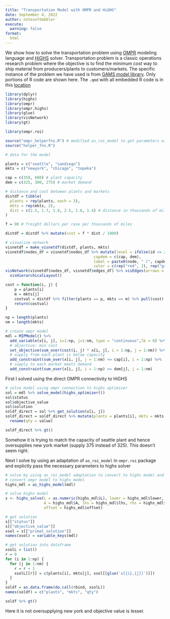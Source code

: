 ```yaml
---
title: "Transportation Model with OMPR and HiGHS"
date: September 4, 2022
author: notesofdabbler
execute: 
  warning: false
format:
  html
---
```


We show how to solve the transportation problem using [OMPR](https://dirkschumacher.github.io/ompr/) modeling language and [HiGHS](https://cran.r-project.org/web/packages/highs/index.html) solver. Transportation problem is a classic operations research problem where the objective is to find the minimum cost way to ship material from producers/plants to customers/markets. The specific instance of the problem we have used is from [GAMS model library](https://www.gams.com/latest/gamslib_ml/libhtml/gamslib_trnsport.html). Only portions of R code are shown here. The `.qmd` with all embedded R code is in this [location](https://github.com/notesofdabbler/optwithR/blob/main/gms_trnsprt_ompr.qmd)

```r
library(dplyr)
library(highs)
library(ompr)
library(ompr.highs)
library(glue)
library(visNetwork)
library(gt)

library(ompr.roi)

source("ompr_helperfns.R") # modified as_roi_model to get parameters with highs format
source("helper_fns.R")
```

```r
# data for the model

plants = c("seattle", "sandiego")
mkts = c("newyork", "chicago", "topeka")

cap = c(350, 600) # plant capacity
dem = c(325, 300, 275) # market demand

# distance and cost between plants and markets
distdf = tibble(
  plants = rep(plants, each = 3),
  mkts = rep(mkts, 2),
  dist = c(2.5, 1.7, 1.8, 2.5, 1.8, 1.4) # distance in thousands of miles
)

f = 90 # freight dollars per case per thousands of miles

distdf = distdf %>% mutate(cost = f * dist / 1000)

# visualize network
visnetdf = make_visnetdf(distdf, plants, mkts)
visnetdf$nodes_df = visnetdf$nodes_df %>% mutate(level = ifelse(id <= 2, 1, 2),
                                       capdem = c(cap, dem),
                                       label = paste0(node, " (", capdem,")"),
                                       color = c(rep("red", 2), rep("green", 3)))
visNetwork(visnetdf$nodes_df, visnetdf$edges_df) %>% visEdges(arrows = "to") %>%
  visHierarchicalLayout()

cost = function(i, j) {
    p = plants[i]
    m = mkts[j]
    costval = distdf %>% filter(plants == p, mkts == m) %>% pull(cost)
    return(costval)
}
```

```r
np = length(plants)
nm = length(mkts)

# create ompr model
mdl = MIPModel() %>%
  add_variable(x[i, j], i=1:np, j=1:nm, type = "continuous",lb = 0) %>%
  # objective: min cost
  set_objective(sum_over(cost(i, j) * x[i, j], i = 1:np, j = 1:nm)) %>% 
  # supply from each plant is below capacity
  add_constraint(sum_over(x[i, j], j = 1:nm) <= cap[i], i = 1:np) %>%  
  # supply to each market meets demand
  add_constraint(sum_over(x[i, j], i = 1:np) >= dem[j], j = 1:nm)
```

First I solved using the direct OMPR connectivity to HiGHS
```r
# solve model using ompr connection to highs optimizer
sol = mdl %>% solve_model(highs_optimizer())
sol$status
sol$objective_value
sol$solution
soldf_direct = sol %>% get_solution(x[i, j])
soldf_direct = soldf_direct %>% mutate(plants = plants[i], mkts = mkts[j]) %>% 
  rename(qty = value)

soldf_direct %>% gt()
```

Somehow it is trying to match the capacity of seattle plant and hence oversupplies new york market (supply 375 instead of 325). This doesn't seem right.

Next I solve by using an adaptation of `as_roi_model` in `ompr.roi` package and explictly pass the necessary parameters to highs solver
```r
# solve by using as_roi_model adaptation to convert to highs model and using highs syntax
# convert ompr model to highs model
highs_mdl = as_highs_model(mdl)

# solve highs model
s <- highs_solve(L = as.numeric(highs_mdl$L), lower = highs_mdl$lower, upper = highs_mdl$upper,
                 A = highs_mdl$A, lhs = highs_mdl$lhs, rhs = highs_mdl$rhs,
                 offset = highs_mdl$offset)

# get solution
s[["status"]]
s[["objective_value"]]
xsol = s[["primal_solution"]]
names(xsol) = variable_keys(mdl)

# get solution into dataframe
xsolL = list()
r = 0
for (i in 1:np) {
  for (j in 1:nm) {
    r = r + 1
    xsolL[[r]] = c(plants[i], mkts[j], xsol[[glue('x[{i},{j}]')]])
  }
}
soldf = as.data.frame(do.call(rbind, xsolL))
names(soldf) = c("plants", "mkts", "qty")

soldf %>% gt()
```

Here it is not oversupplying new york and objective value is lesser.